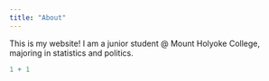 ```yaml
---
title: "About"
---
```


This is my website! I am a junior student \@ Mount Holyoke College, majoring in statistics and politics.

```r
1 + 1
```
